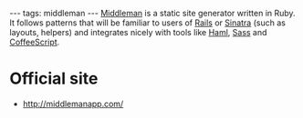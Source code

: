 ---
tags: middleman
---
[[Middleman]] is a static site generator written in Ruby. It follows patterns that will be familiar to users of [[Rails]] or [[Sinatra]] (such as layouts, helpers) and integrates nicely with tools like [[Haml]], [[Sass]] and [[CoffeeScript]].

= Official site =

* http://middlemanapp.com/
